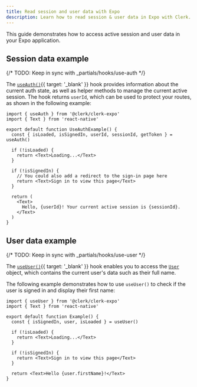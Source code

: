 ```yaml
---
title: Read session and user data with Expo
description: Learn how to read session & user data in Expo with Clerk.
---
```


This guide demonstrates how to access active session and user data in your Expo application.

## Session data example

{/* TODO: Keep in sync with _partials/hooks/use-auth */}

The [`useAuth()`](/docs/references/react/use-auth){{ target: '_blank' }} hook provides information about the current auth state, as well as helper methods to manage the current active session. The hook returns `userId`, which can be used to protect your routes, as shown in the following example:

```tsx {{ filename: 'components/UseAuthExample.tsx' }}
import { useAuth } from '@clerk/clerk-expo'
import { Text } from 'react-native'

export default function UseAuthExample() {
  const { isLoaded, isSignedIn, userId, sessionId, getToken } = useAuth()

  if (!isLoaded) {
    return <Text>Loading...</Text>
  }

  if (!isSignedIn) {
    // You could also add a redirect to the sign-in page here
    return <Text>Sign in to view this page</Text>
  }

  return (
    <Text>
      Hello, {userId}! Your current active session is {sessionId}.
    </Text>
  )
}
```

## User data example

{/* TODO: Keep in sync with _partials/hooks/use-user */}

The [`useUser()`](/docs/references/react/use-user){{ target: '_blank' }} hook enables you to access the [`User`](/docs/references/javascript/user) object, which contains the current user's data such as their full name.

The following example demonstrates how to use `useUser()` to check if the user is signed in and display their first name:

```tsx {{ filename: 'src/Example.tsx' }}
import { useUser } from '@clerk/clerk-expo'
import { Text } from 'react-native'

export default function Example() {
  const { isSignedIn, user, isLoaded } = useUser()

  if (!isLoaded) {
    return <Text>Loading...</Text>
  }

  if (!isSignedIn) {
    return <Text>Sign in to view this page</Text>
  }

  return <Text>Hello {user.firstName}!</Text>
}
```

